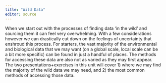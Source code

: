 ```yaml
---
title: "Wild Data"
editor: source
---
```


When we start out with the processes of finding data 'in the wild' and sourcing them it can feel very overwhelming. With a few considerations however we can drastically cut down on the feelings of uncertainty that enshroud this process. For starters, the vast majority of the environmental and biological data that we may want (on a global scale, local scale can be a bit more specific) can be found in just a handful of places. The methods for accessing these data are also not as varied as they may first appear. The two presentations+exercises in this unit will cover 1) where we may find the majority of the wild data we may need, and 2) the most common methods of accessing those data.